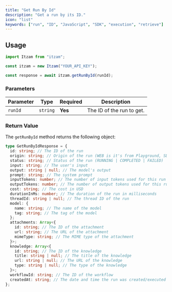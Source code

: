 ```yaml
---
title: "Get Run By Id"
description: "Get a run by its ID."
icon: "list"
keywords: ["run", "ID", "JavaScript", "SDK", "execution", "retrieve"]
---
```


## Usage

```typescript
import Itzam from "itzam";

const itzam = new Itzam("YOUR_API_KEY");

const response = await itzam.getRunById(runId);
```

### Parameters

| Parameter | Type     | Required | Description               |
| --------- | -------- | -------- | ------------------------- |
| `runId`   | `string` | **Yes**  | The ID of the run to get. |

### Return Value

The `getRunById` method returns the following object:

```typescript
type GetRunByIdResponse = {
  id: string; // The ID of the run
  origin: string; // Origin of the run (WEB is it's from Playground, SDK is it's from the SDK)
  status: string; // Status of the run (RUNNING | COMPLETED | FAILED)
  input: string; // The user's input
  output: string | null; // The model's output
  prompt: string; // The system prompt
  inputTokens: number; // The number of input tokens used for this run
  outputTokens: number; // The number of output tokens used for this run
  cost: string; // The cost in USD
  durationInMs: number; // The duration of the run in milliseconds
  threadId: string | null; // The thread ID of the run
  model: {
    name: string; // The name of the model
    tag: string; // The tag of the model
  };
  attachments: Array<{
    id: string; // The ID of the attachment
    url: string; // The URL of the attachment
    mimeType: string; // The MIME type of the attachment
  }>;
  knowledge: Array<{
    id: string; // The ID of the knowledge
    title: string | null; // The title of the knowledge
    url: string | null; // The URL of the knowledge
    type: string | null; // The type of the knowledge
  }>;
  workflowId: string; // The ID of the workflow
  createdAt: string; // The date and time the run was created/executed
};
```
